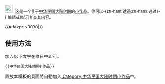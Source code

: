 <div class="notice metadata" id="stub" style="font-size: small;">[[File:Flag of China (1912–1928).svg|25px|中华民国大陆时期]]&nbsp;&nbsp;这是一个关于[[:Category:中华民国大陆时期历史|中华民国大陆时期]]的[[Wikipedia:小作品|小作品]]。你可以-{zh-hant:透過;zh-hans:通过}-<span class="plainlinks">[{{fullurl:{{FULLPAGENAME}}|action=edit}} 编辑或修订]</span>扩充其内容。</div><includeonly>[[Category:中华民国大陆时期小作品|{{PAGENAME}}]]{{#ifexpr:{{PAGESIZE:{{FULLPAGENAME}}|R}}>3000|[[Category:字数已超过3000字节的小作品|{{PAGENAME}}]]}}</includeonly><noinclude>

== 使用方法 ==
加入以下文字在條目中即可。
<pre>{{中华民国大陆时期小作品}}</pre>

置放本模板的頁面將自動加入[[:Category:中华民国大陆时期小作品]]中。

[[Category:中华民国大陆时期小作品模板| ]]
</noinclude>